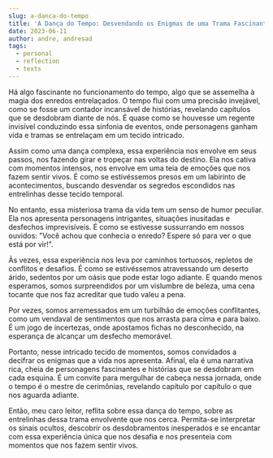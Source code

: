 ```yaml
---
slug: a-danca-do-tempo
title: 'A Dança do Tempo: Desvendando os Enigmas de uma Trama Fascinante'
date: 2023-06-11
author: andre, andresad
tags:
  - personal
  - reflection
  - texts
---
```


Há algo fascinante no funcionamento do tempo, algo que se assemelha à magia dos enredos entrelaçados. O tempo flui com uma precisão invejável, como se fosse um contador incansável de histórias, revelando capítulos que se desdobram diante de nós. É quase como se houvesse um regente invisível conduzindo essa sinfonia de eventos, onde personagens ganham vida e tramas se entrelaçam em um tecido intricado.

Assim como uma dança complexa, essa experiência nos envolve em seus passos, nos fazendo girar e tropeçar nas voltas do destino. Ela nos cativa com momentos intensos, nos envolve em uma teia de emoções que nos fazem sentir vivos. É como se estivéssemos presos em um labirinto de acontecimentos, buscando desvendar os segredos escondidos nas entrelinhas desse tecido temporal.

No entanto, essa misteriosa trama da vida tem um senso de humor peculiar. Ela nos apresenta personagens intrigantes, situações inusitadas e desfechos imprevisíveis. É como se estivesse sussurrando em nossos ouvidos: "Você achou que conhecia o enredo? Espere só para ver o que está por vir!".

Às vezes, essa experiência nos leva por caminhos tortuosos, repletos de conflitos e desafios. É como se estivéssemos atravessando um deserto árido, sedentos por um oásis que pode estar logo adiante. E quando menos esperamos, somos surpreendidos por um vislumbre de beleza, uma cena tocante que nos faz acreditar que tudo valeu a pena.

Por vezes, somos arremessados em um turbilhão de emoções conflitantes, como um vendaval de sentimentos que nos arrasta para cima e para baixo. É um jogo de incertezas, onde apostamos fichas no desconhecido, na esperança de alcançar um desfecho memorável.

Portanto, nesse intricado tecido de momentos, somos convidados a decifrar os enigmas que a vida nos apresenta. Afinal, ela é uma narrativa rica, cheia de personagens fascinantes e histórias que se desdobram em cada esquina. É um convite para mergulhar de cabeça nessa jornada, onde o tempo é o mestre de cerimônias, revelando capítulo por capítulo o que nos aguarda adiante.

Então, meu caro leitor, reflita sobre essa dança do tempo, sobre as entrelinhas dessa trama envolvente que nos cerca. Permita-se interpretar os sinais ocultos, descobrir os desdobramentos inesperados e se encantar com essa experiência única que nos desafia e nos presenteia com momentos que nos fazem sentir vivos.
